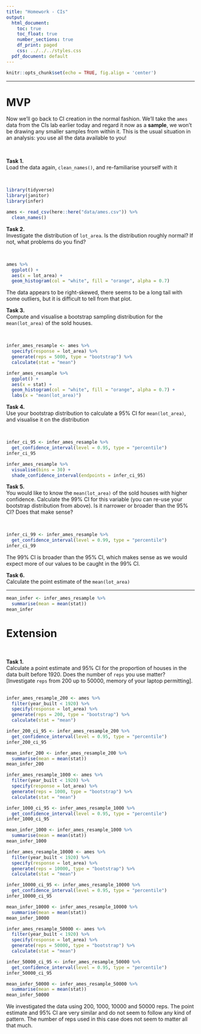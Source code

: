 ```yaml
---
title: "Homework - CIs"
output:
  html_document:
    toc: true
    toc_float: true
    number_sections: true
    df_print: paged
    css: ../../../styles.css
  pdf_document: default
---
```


```r
knitr::opts_chunk$set(echo = TRUE, fig.align = 'center')
```

<hr>

# MVP

Now we'll go back to CI creation in the normal fashion. We'll take the `ames` data from the CIs lab earlier today and regard it now as a **sample**, we won't be drawing any smaller samples from within it. This is the usual situation in an analysis: you use all the data available to you!

<br>

**Task 1.**  
Load the data again, `clean_names()`, and re-familiarise yourself with it

<br>

```r
library(tidyverse)
library(janitor)
library(infer)
```

```r
ames <- read_csv(here::here("data/ames.csv")) %>% 
  clean_names()
```


**Task 2.**  
Investigate the distribution of `lot_area`. Is the distribution roughly normal? If not, what problems do you find?

<br>

```r
ames %>% 
  ggplot() +
  aes(x = lot_area) +
  geom_histogram(col = "white", fill = "orange", alpha = 0.7)
```

The data appears to be right-skewed, there seems to be a long tail with some outliers, but it is difficult to tell from that plot.


**Task 3.**  
Compute and visualise a bootstrap sampling distribution for the `mean(lot_area)` of the sold houses.

<br>

```r
infer_ames_resample <- ames %>%
  specify(response = lot_area) %>%
  generate(reps = 5000, type = "bootstrap") %>%
  calculate(stat = "mean")
```

```r
infer_ames_resample %>% 
  ggplot() +
  aes(x = stat) +
  geom_histogram(col = "white", fill = "orange", alpha = 0.7) +
  labs(x = "mean(lot_area)")
```


**Task 4.**  
Use your bootstrap distribution to calculate a $95\%$ CI for `mean(lot_area)`, and visualise it on the distribution

<br>

```r
infer_ci_95 <- infer_ames_resample %>% 
  get_confidence_interval(level = 0.95, type = "percentile")
infer_ci_95
```

```r
infer_ames_resample %>% 
  visualise(bins = 30) +
  shade_confidence_interval(endpoints = infer_ci_95)
```


**Task 5.**  
You would like to know the `mean(lot_area)` of the sold houses with higher confidence. Calculate the $99\%$ CI for this variable (you can re-use your bootstrap distribution from above). Is it narrower or broader than the $95\%$ CI? Does that make sense?

<br>

```r
infer_ci_99 <- infer_ames_resample %>% 
  get_confidence_interval(level = 0.99, type = "percentile")
infer_ci_99
```

The 99% CI is broader than the 95% CI, which makes sense as we would expect more of our values to be caught in the 99% CI.


**Task 6.**  
Calculate the point estimate of the `mean(lot_area)`

<hr>

```r
mean_infer <- infer_ames_resample %>% 
  summarise(mean = mean(stat))
mean_infer
```


# Extension

<br>

**Task 1.**  
Calculate a point estimate and $95\%$ CI for the proportion of houses in the data built before 1920.  Does the number of `reps` you use matter? [Investigate `reps` from $200$ up to $50000$, memory of your laptop permitting].
<br><br>

```r
infer_ames_resample_200 <- ames %>%
  filter(year_built < 1920) %>% 
  specify(response = lot_area) %>%
  generate(reps = 200, type = "bootstrap") %>%
  calculate(stat = "mean")
```

```r
infer_200_ci_95 <- infer_ames_resample_200 %>% 
  get_confidence_interval(level = 0.95, type = "percentile")
infer_200_ci_95
```

```r
mean_infer_200 <- infer_ames_resample_200 %>% 
  summarise(mean = mean(stat))
mean_infer_200
```



```r
infer_ames_resample_1000 <- ames %>%
  filter(year_built < 1920) %>% 
  specify(response = lot_area) %>%
  generate(reps = 1000, type = "bootstrap") %>%
  calculate(stat = "mean")
```

```r
infer_1000_ci_95 <- infer_ames_resample_1000 %>% 
  get_confidence_interval(level = 0.95, type = "percentile")
infer_1000_ci_95
```

```r
mean_infer_1000 <- infer_ames_resample_1000 %>% 
  summarise(mean = mean(stat))
mean_infer_1000
```



```r
infer_ames_resample_10000 <- ames %>%
  filter(year_built < 1920) %>% 
  specify(response = lot_area) %>%
  generate(reps = 10000, type = "bootstrap") %>%
  calculate(stat = "mean")
```

```r
infer_10000_ci_95 <- infer_ames_resample_10000 %>% 
  get_confidence_interval(level = 0.95, type = "percentile")
infer_10000_ci_95
```

```r
mean_infer_10000 <- infer_ames_resample_10000 %>% 
  summarise(mean = mean(stat))
mean_infer_10000
```



```r
infer_ames_resample_50000 <- ames %>%
  filter(year_built < 1920) %>% 
  specify(response = lot_area) %>%
  generate(reps = 50000, type = "bootstrap") %>%
  calculate(stat = "mean")
```

```r
infer_50000_ci_95 <- infer_ames_resample_50000 %>% 
  get_confidence_interval(level = 0.95, type = "percentile")
infer_50000_ci_95
```

```r
mean_infer_50000 <- infer_ames_resample_50000 %>% 
  summarise(mean = mean(stat))
mean_infer_50000
```

We investigated the data using 200, 1000, 10000 and 50000 reps. The point estimate and 95% CI are very similar and do not seem to follow any kind of pattern. The number of reps used in this case does not seem to matter all that much.